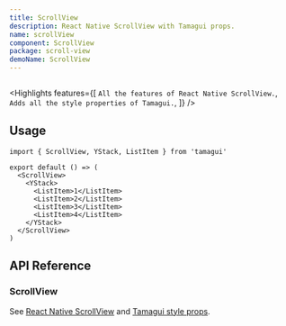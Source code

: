 ```yaml
---
title: ScrollView
description: React Native ScrollView with Tamagui props.
name: scrollView
component: ScrollView
package: scroll-view
demoName: ScrollView
---
```


<InstallBanner name="@tamagui/scroll-view" />

<HeroContainer>
  <ScrollViewDemo />
</HeroContainer>

```tsx hero template=ScrollView

```

<Highlights
  features={[
    `All the features of React Native ScrollView.`,
    `Adds all the style properties of Tamagui.`,
  ]}
/>

## Usage

```tsx
import { ScrollView, YStack, ListItem } from 'tamagui'

export default () => (
  <ScrollView>
    <YStack>
      <ListItem>1</ListItem>
      <ListItem>2</ListItem>
      <ListItem>3</ListItem>
      <ListItem>4</ListItem>
    </YStack>
  </ScrollView>
)
```

## API Reference

### ScrollView

See [React Native ScrollView](https://reactnative.dev/docs/scrollview) and [Tamagui style props](https://tamagui.dev/docs/intro/props).

